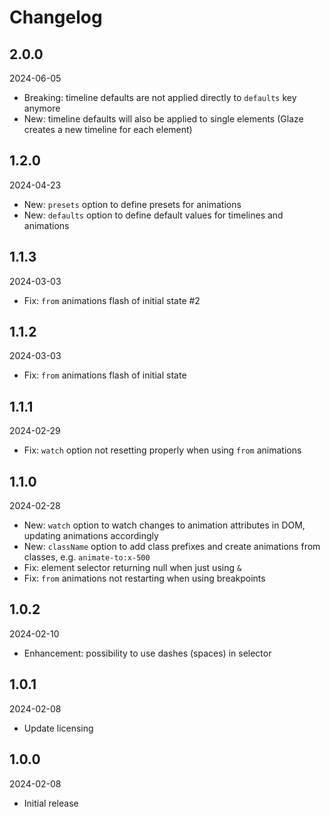 # Changelog

## 2.0.0

2024-06-05

- Breaking: timeline defaults are not applied directly to `defaults` key anymore
- New: timeline defaults will also be applied to single elements (Glaze creates a new timeline for each element)

## 1.2.0

2024-04-23

- New: `presets` option to define presets for animations
- New: `defaults` option to define default values for timelines and animations

## 1.1.3

2024-03-03

- Fix: `from` animations flash of initial state #2

## 1.1.2

2024-03-03

- Fix: `from` animations flash of initial state

## 1.1.1

2024-02-29

- Fix: `watch` option not resetting properly when using `from` animations

## 1.1.0

2024-02-28

- New: `watch` option to watch changes to animation attributes in DOM, updating animations accordingly
- New: `className` option to add class prefixes and create animations from classes, e.g. `animate-to:x-500`
- Fix: element selector returning null when just using `&`
- Fix: `from` animations not restarting when using breakpoints

## 1.0.2

2024-02-10

- Enhancement: possibility to use dashes (spaces) in selector

## 1.0.1

2024-02-08

- Update licensing

## 1.0.0

2024-02-08

- Initial release
